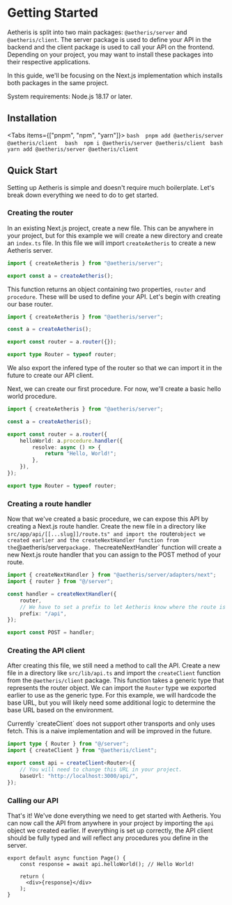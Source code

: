 
# Getting Started

Aetheris is split into two main packages: `@aetheris/server` and `@aetheris/client`. The server package is used to define your API
in the backend and the client package is used to call your API on the frontend. Depending on your project, you may want to install
these packages into their respective applications.

In this guide, we'll be focusing on the Next.js implementation which installs both packages in the same project.

<Callout type="info" emoji="ℹ️">
    System requirements: Node.js 18.17 or later.
</Callout>

## Installation

<Tabs items={["pnpm", "npm", "yarn"]}>
    <Tab>
      ```bash 
      pnpm add @aetheris/server @aetheris/client 
      ```
    </Tab>
    <Tab>
      ```bash 
      npm i @aetheris/server @aetheris/client
      ```
    </Tab>
    <Tab>
      ```bash 
      yarn add @aetheris/server @aetheris/client
      ```
    </Tab>
</Tabs>

## Quick Start

Setting up Aetheris is simple and doesn't require much boilerplate. Let's break down everything we need to do to get started.

### Creating the router

In an existing Next.js project, create a new file. This can be anywhere in your project, but for this example we will create a
new directory and create an `index.ts` file. In this file we will import `createAetheris` to create a new Aetheris server.

```ts filename="src/server/index.ts" {3} copy
import { createAetheris } from "@aetheris/server";

export const a = createAetheris();
```

This function returns an object containing two properties, `router` and `procedure`. These will be used to define your API. Let's 
begin with creating our base router.

```ts filename="src/server/index.ts" {5-7} copy
import { createAetheris } from "@aetheris/server";

const a = createAetheris();

export const router = a.router({});

export type Router = typeof router;
```

We also export the infered type of the router so that we can import it in the future to create our API client.

Next, we can create our first procedure. For now, we'll create a basic hello world procedure.

```ts filename="src/server/index.ts" {6-10} copy
import { createAetheris } from "@aetheris/server";

const a = createAetheris();

export const router = a.router({
    helloWorld: a.procedure.handler({
        resolve: async () => {
            return "Hello, World!";
        },
    }),
});

export type Router = typeof router;
```

### Creating a route handler

Now that we've created a basic procedure, we can expose this API by creating a Next.js route handler. Create the new file
in a directory like `src/app/api/[[...slug]]/route.ts" and import the `router` object we created earlier and the createNextHandler
function from the `@aetheris/server` package. The `createNextHandler` function will create a new Next.js route handler that you can
assign to the POST method of your route.

```ts filename="src/app/api/[[...slug]]/route.ts" {0-2, 4-8, 10} copy
import { createNextHandler } from "@aetheris/server/adapters/next";
import { router } from "@/server";

const handler = createNextHandler({
    router,
    // We have to set a prefix to let Aetheris know where the route is located.
    prefix: "/api",
});

export const POST = handler;
```

### Creating the API client

After creating this file, we still need a method to call the API. Create a new file in a directory like `src/lib/api.ts` and import
the `createClient` function from the `@aetheris/client` package. This function takes a generic type that represents the router object.
We can import the `Router` type we exported earlier to use as the generic type. For this example, we will hardcode the base URL, but you
will likely need some additional logic to determine the base URL based on the environment.

<Callout type="warning" emoji="⚠️">
    Currently `createClient` does not support other transports and only uses fetch. This is a naive implementation and will be improved in the future.
</Callout>

```ts filename="src/lib/api.ts" {0-2, 4-7} copy
import type { Router } from "@/server";
import { createClient } from "@aetheris/client";

export const api = createClient<Router>({
    // You will need to change this URL in your project.
    baseUrl: "http://localhost:3000/api/",
});
```

### Calling our API

That's it! We've done everything we need to get started with Aetheris. You can now call the API from anywhere in your project by importing
the `api` object we created earlier. If everything is set up correctly, the API client should be fully typed and will reflect any procedures
you define in the server.

```tsx filename="src/app/page.tsx" {2} copy
export default async function Page() {
    const response = await api.helloWorld(); // Hello World!

    return (
      <div>{response}</div>
    );
}
```